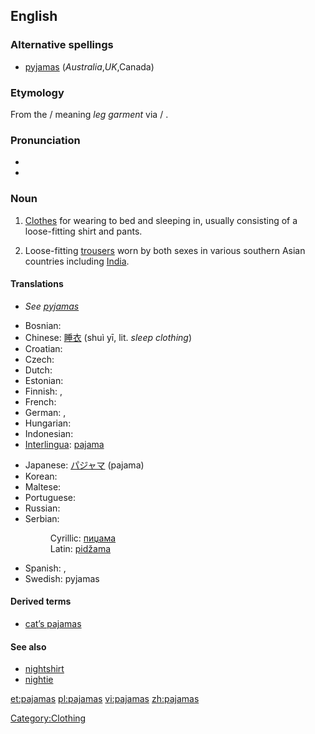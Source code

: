 <!-- NOTE: If you edit this page, please also edit "pyjamas" -->
==English==

===Alternative spellings===
* [[pyjamas]] (''Australia'',''UK'',Canada)

===Etymology===
From the {{etyl|fa}} {{fa-Arab|[[پايجامه]]}} {{IPA|/pɑjʤɑme}}/ meaning ''leg garment'' via {{etyl|ur}}/{{etyl|hi}} {{term|पैजामा|sc=Deva}}.

===Pronunciation===
* {{IPA|/pəˈdʒɑ.məz/}}
* {{audio|en-us-pajamas.ogg|Audio (US)}}

===Noun===
{{wikipedia}}
{{en-noun|-}} {{pluralonly}}

# {{US}} [[Clothes]] for wearing to bed and sleeping in, usually consisting of a loose-fitting shirt and pants.
# Loose-fitting [[trousers]] worn by both sexes in various southern Asian countries including [[India]].

====Translations====
* ''See [[pyjamas#Translations|pyjamas]]''
{{trans-top|clothes for wearing to bed and sleeping in}}
* Bosnian: {{t-|bs|pidžama|f|s}}
* Chinese: [[睡衣]] (shuì yī, lit. ''sleep clothing'')
* Croatian: {{t-|hr|pidžama|f|alt=pidžáma}}
* Czech: {{t-|cs|pyžamo|n}}
* Dutch: {{t+|nl|pyjama|m|s}}
* Estonian: {{t-|et|pidžaama}}
* Finnish: {{t+|fi|pyjama}}, {{t-|fi|yöpuku|s}}
* French: {{t+|fr|pyjama|m|s}}
* German: {{t|de|Schlafanzug|m}},  {{t|de|Pyjama|m}}
* Hungarian: {{t|hu|pizsama}}
* Indonesian: {{t-|id|piyama|xs=Indonesian}}
* [[Interlingua]]: [[pajama]]
{{trans-mid}}
* Japanese: [[パジャマ]] (pajama)
* Korean: {{t-|ko|잠옷|tr=jam-ot|sc=Hang}}
* Maltese: {{t|mt|paġama|f}}
* Portuguese: {{t-|pt|pijama|m|s}}
* Russian: {{t+|ru|пижама|f|s|sc=Cyrl}}
* Serbian:
*: Cyrillic: [[пиџама]] {{f}} {{s}}
*: Latin: [[pidžama#Serbian|pidžama]] {{f}} {{s}}
* Spanish: {{t+|es|pijama|m}}, {{t+|es|piyama|f}}
* Swedish: pyjamas {{c|s}}
{{trans-bottom}}

====Derived terms====
* [[cat's pajamas|cat’s pajamas]]

====See also====
* [[nightshirt]]
* [[nightie]]

<!-- NOTE: If you edit this page, please also edit "pyjamas" -->

[[Category:Clothing]]

[[et:pajamas]]
[[pl:pajamas]]
[[vi:pajamas]]
[[zh:pajamas]]